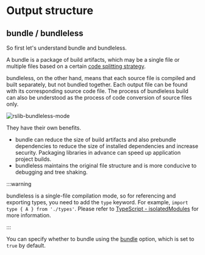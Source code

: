 # Output structure

## bundle / bundleless

So first let's understand bundle and bundleless.

A bundle is a package of build artifacts, which may be a single file or multiple files based on a certain [code splitting strategy](https://esbuild.github.io/api/#splitting).

bundleless, on the other hand, means that each source file is compiled and built separately, but not bundled together. Each output file can be found with its corresponding source code file. The process of bundleless build can also be understood as the process of code conversion of source files only.

![rslib-bundleless-mode](https://assets.rspack.dev/rslib/rslib-bundleless-mode.png)

They have their own benefits.

- bundle can reduce the size of build artifacts and also prebundle dependencies to reduce the size of installed dependencies and increase security. Packaging libraries in advance can speed up application project builds.
- bundleless maintains the original file structure and is more conducive to debugging and tree shaking.

:::warning

bundleless is a single-file compilation mode, so for referencing and exporting types, you need to add the `type` keyword. For example, `import type { A } from './types'`. Please refer to [TypeScript - isolatedModules](/guide/basic/typescript#isolatedmodules) for more information.

:::

You can specify whether to bundle using the [bundle](/config/lib/bundle) option, which is set to `true` by default.
